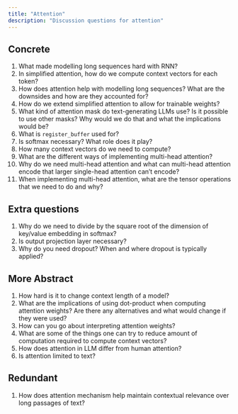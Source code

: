 ```yaml
---
title: "Attention"
description: "Discussion questions for attention"
---
```


## Concrete
1. What made modelling long sequences hard with RNN?
2. In simplified attention, how do we compute context vectors for each token?
3. How does attention help with modelling long sequences?
   What are the downsides and how are they accounted for?
4. How do we extend simplified attention to allow for trainable weights?
5. What kind of attention mask do text-generating LLMs use?
   Is it possible to use other masks?
   Why would we do that and what the implications would be?
6. What is `register_buffer` used for?
7. Is softmax necessary?
   What role does it play?
8. How many context vectors do we need to compute?
9. What are the different ways of implementing multi-head attention?
10. Why do we need multi-head attention and what can multi-head attention
    encode that larger single-head attention can't encode?
11. When implementing multi-head attention, what are the tensor operations
    that we need to do and why?

## Extra questions
1. Why do we need to divide by the square root of the dimension of key/value embedding in softmax?
2. Is output projection layer necessary?
3. Why do you need dropout?
   When and where dropout is typically applied?

## More Abstract
1. How hard is it to change context length of a model?
2. What are the implications of using dot-product when computing attention weights?
   Are there any alternatives and what would change if they were used?
3. How can you go about interpreting attention weights?
4. What are some of the things one can try to reduce amount of computation required to
   compute context vectors?
5. How does attention in LLM differ from human attention?
6. Is attention limited to text?

## Redundant
1. How does attention mechanism help maintain contextual relevance over
   long passages of text?
